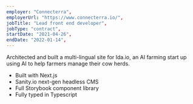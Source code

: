```yaml
---
employer: "Connecterra",
employerUrl: "https://www.connecterra.io/",
jobTitle: "Lead front end developer",
jobType: "contract",
startDate: "2021-04-26",
endDate: "2022-01-14",
---
```


Architected and built a multi-lingual site for Ida.io, an AI farming start up using AI to help farmers manage their cow herds.

- Built with Next.js
- Sanity.io next-gen headless CMS
- Full Storybook component library
- Fully typed in Typescript
